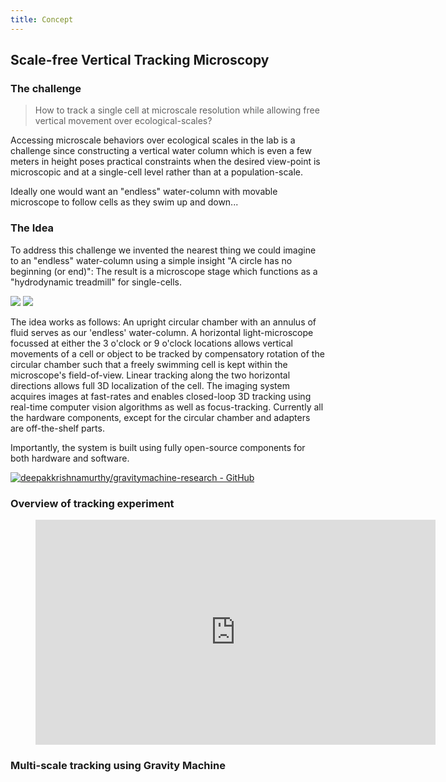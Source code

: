 ```yaml
---
title: Concept
---
```


<Container>

## Scale-free Vertical Tracking Microscopy

### The challenge

>How to track a single cell at microscale resolution while allowing free vertical movement over ecological-scales? 

Accessing microscale behaviors over ecological scales in the lab is a challenge since constructing a vertical water column which is even a few meters in height poses practical constraints when the desired view-point is microscopic and at a single-cell level rather than at a population-scale. 

Ideally one would want an "endless" water-column with movable microscope to follow cells as they swim up and down...


### The Idea
	
To address this challenge we invented the nearest thing we could imagine to an "endless" water-column using a simple insight "A circle has no beginning (or end)": The result is a microscope stage which functions as a "hydrodynamic treadmill" for single-cells. 

<Image src="concept/concept_1.jpg" />


<Grid col="1|2" gap="4|6" mt="1|2">
	<Image src="concept/concept_2.jpg" />
	<P> The idea works as follows: An upright circular chamber with an annulus of fluid serves as our 'endless' water-column. A horizontal light-microscope focussed at either the 3 o'clock or 9 o'clock locations allows vertical movements of a cell or object to be tracked by compensatory rotation of the circular chamber such that a freely swimming cell is kept within the microscope's field-of-view. Linear tracking along the two horizontal directions allows full 3D localization of the cell. The imaging system acquires images at fast-rates and enables closed-loop 3D tracking using real-time computer vision algorithms as well as focus-tracking. Currently all the hardware components, except for the circular chamber and adapters are off-the-shelf parts.  </P>

</Grid>

Importantly, the system is built using fully open-source components for both hardware and software.  

[![deepakkrishnamurthy/gravitymachine-research - GitHub](https://gh-card.dev/repos/deepakkrishnamurthy/gravitymachine-research.svg)](https://github.com/deepakkrishnamurthy/gravitymachine-research)

### Overview of tracking experiment
<figure class="video_container">
<iframe src="https://player.vimeo.com/video/448308353" width="640" height="360" frameborder="0" allow="autoplay; fullscreen" allowfullscreen></iframe>
</figure>

### Multi-scale tracking using Gravity Machine





</Container>
